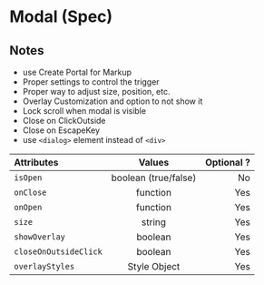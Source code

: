 # Modal (Spec)

## Notes

- use Create Portal for Markup
- Proper settings to control the trigger
- Proper way to adjust size, position, etc.
- Overlay Customization and option to not show it
- Lock scroll when modal is visible
- Close on ClickOutside
- Close on EscapeKey
- use `<dialog>` element instead of `<div>`

| Attributes            |        Values        | Optional ? |
| :-------------------- | :------------------: | ---------: |
| `isOpen`              | boolean (true/false) |         No |
| `onClose`             |       function       |        Yes |
| `onOpen`              |       function       |        Yes |
| `size`                |        string        |        Yes |
| `showOverlay`         |       boolean        |        Yes |
| `closeOnOutsideClick` |       boolean        |        Yes |
| `overlayStyles`       |     Style Object     |        Yes |
